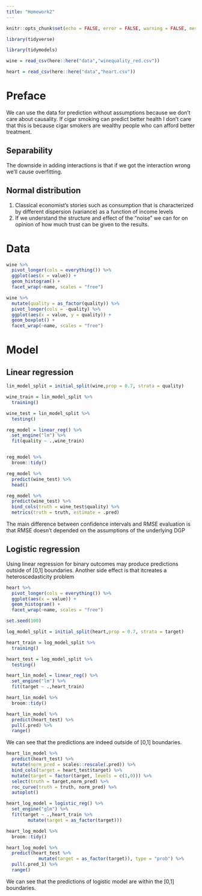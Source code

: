 ```yaml
---
title: "Homework2"
---
```


```r

knitr::opts_chunk$set(echo = FALSE, error = FALSE, warning = FALSE, message = FALSE)

```

```r

library(tidyverse)

library(tidymodels)

```

```r

wine = read_csv(here::here("data","winequality_red.csv"))

heart = read_csv(here::here("data","heart.csv"))

```

# Preface

We can use the data for prediction without assumptions because we don't care about
causality. If cigar smoking can predict better health I don't care that this is because
cigar smokers are wealthy people who can afford better treatment.

## Separability

The downside in adding interactions is that if we got the interaction wrong we'll cause overfitting.

## Normal distribution
1. Classical economist's stories such as consumption that is characterized by different
dispersion (variance) as a function of income levels
2. If we understand the structure and effect of the "noise" we can for on opinion of how
much trust can be given to the results.



# Data

```r
wine %>% 
  pivot_longer(cols = everything()) %>% 
  ggplot(aes(x = value)) + 
  geom_histogram() + 
  facet_wrap(~name, scales = "free")

```


```r

wine %>% 
  mutate(quality = as_factor(quality)) %>% 
  pivot_longer(cols = -quality) %>%
  ggplot(aes(x = value, y = quality)) + 
  geom_boxplot() + 
  facet_wrap(~name, scales = "free")

```



# Model

## Linear regression


```r

lin_model_split = initial_split(wine,prop = 0.7, strata = quality)

wine_train = lin_model_split %>% 
  training()

wine_test = lin_model_split %>% 
  testing()

```


```r

reg_model = linear_reg() %>%
  set_engine("lm") %>%
  fit(quality ~ .,wine_train)


reg_model %>% 
  broom::tidy()

```

```r

reg_model %>% 
  predict(wine_test) %>%
  head()

```

```r

reg_model %>%
  predict(wine_test) %>% 
  bind_cols(truth = wine_test$quality) %>% 
  metrics(truth = truth, estimate = .pred)

```

The main difference between confidence intervals and RMSE evaluation is that
RMSE doesn't depended on the assumptions of the underlying DGP



## Logistic regression

Using linear regression for binary outcomes may produce predictions outside of
[0,1] boundaries. Another side effect is that itcreates a 
heteroscedasticity problem

```r
heart %>% 
  pivot_longer(cols = everything()) %>% 
  ggplot(aes(x = value)) + 
  geom_histogram() + 
  facet_wrap(~name, scales = "free")

```


```r

set.seed(100)

log_model_split = initial_split(heart,prop = 0.7, strata = target)

heart_train = log_model_split %>% 
  training()

heart_test = log_model_split %>% 
  testing()

```


```r

heart_lin_model = linear_reg() %>%
  set_engine("lm") %>%
  fit(target ~ .,heart_train)

heart_lin_model %>% 
  broom::tidy()

```

```r

heart_lin_model %>% 
  predict(heart_test) %>% 
  pull(.pred) %>% 
  range()

```

We can see that the predictions are indeed outside of [0,1] boundaries.

```r

heart_lin_model %>% 
  predict(heart_test) %>% 
  mutate(norm_pred = scales::rescale(.pred)) %>% 
  bind_cols(target = heart_test$target) %>% 
  mutate(target = factor(target, levels = c(1,0))) %>% 
  select(truth = target,norm_pred) %>% 
  roc_curve(truth = truth, norm_pred) %>% 
  autoplot()


```


```r

heart_log_model = logistic_reg() %>% 
  set_engine("glm") %>%
  fit(target ~ .,heart_train %>% 
        mutate(target = as_factor(target)))

heart_log_model %>% 
  broom::tidy()

```

```r

heart_log_model %>% 
  predict(heart_test %>% 
            mutate(target = as_factor(target)), type = "prob") %>% 
  pull(.pred_1) %>% 
  range()

```

We can see that the predictions of logistic model are within the [0,1] boundaries.

